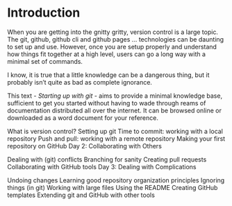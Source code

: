 # Introduction {.unnumbered}

When you are getting into the gnitty gritty, version control is a large topic.
The git, github, github cli and github pages ... technologies can be daunting to set up and use.
However, once you are setup properly and understand how things fit together at a high level, users can go a long way with a minimal set of commands.

I know, it is true that a little knowledge can be a dangerous thing, but it probably isn't quite as bad as complete ignorance.

This text - *Starting up with git* - aims to provide a minimal knowledge base, sufficient to get you started without having to wade through reams of documentation distributed all over the internet.
It can be browsed online or downloaded as a word document for your reference.

What is version control?
Setting up git
Time to commit: working with a local repository
Push and pull: working with a remote repository
Making your first repository on GitHub
Day 2: Collaborating with Others

Dealing with (git) conflicts
Branching for sanity
Creating pull requests
Collaborating with GitHub tools
Day 3: Dealing with Complications

Undoing changes
Learning good repository organization principles
Ignoring things (in git)
Working with large files
Using the README
Creating GitHub templates
Extending git and GitHub with other tools





